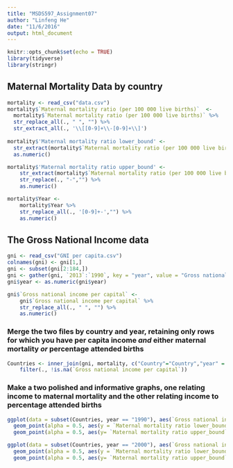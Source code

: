```yaml
---
title: "MSDS597_Assignment07"
author: "Linfeng He"
date: "11/6/2016"
output: html_document
---
```


```r
knitr::opts_chunk$set(echo = TRUE)
library(tidyverse)
library(stringr)
```

## Maternal Mortality Data by country 
```r
mortality <- read_csv("data.csv")
mortality$`Maternal mortality ratio (per 100 000 live births)`  <- 
  mortality$`Maternal mortality ratio (per 100 000 live births)` %>%
  str_replace_all(., " ", "") %>%
  str_extract_all(., '\\[[0-9]+\\-[0-9]+\\]')
  
mortality$'Maternal mortality ratio lower_bound' <- 
  str_extract(mortality$`Maternal mortality ratio (per 100 000 live births)`, '[0-9]+') %>%
  as.numeric()

mortality$'Maternal mortality ratio upper_bound' <- 
    str_extract(mortality$`Maternal mortality ratio (per 100 000 live births)`, '\\-[0-9]+') %>%
    str_replace(., "-","") %>%
    as.numeric()

mortality$Year <-
    mortality$Year %>%
    str_replace_all(., '[0-9]+-',"") %>%
    as.numeric()
```

## The Gross National Income data 
```r
gni <- read_csv("GNI per capita.csv")
colnames(gni) <- gni[1,]
gni <- subset(gni[2:184,])
gni <- gather(gni, `2013`:`1990`, key = "year", value = "Gross national income per capital") 
gni$year <- as.numeric(gni$year)

gni$`Gross national income per capital` <-
    gni$`Gross national income per capital` %>%
    str_replace_all(., " ", "") %>%
    as.numeric()
```

### Merge the two files by country and year, retaining only rows for which you have per capita income *and* either maternal mortality *or* percentage attended births
```r
Countries <- inner_join(gni, mortality, c("Country"="Country","year" = "Year")) %>%
    filter(., !is.na(`Gross national income per capital`))
```

### Make a two polished  and informative graphs, one relating income to maternal mortality and the other relating income to percentage attended births
```r
ggplot(data = subset(Countries, year == "1990"), aes(`Gross national income per capital`)) +
  geom_point(alpha = 0.5, aes(y = `Maternal mortality ratio lower_bound`), colour = "blue") + 
  geom_point(alpha = 0.5, aes(y= `Maternal mortality ratio upper_bound` ), colour = "red")

ggplot(data = subset(Countries, year == "2000"), aes(`Gross national income per capital`)) +
  geom_point(alpha = 0.5, aes(y = `Maternal mortality ratio lower_bound`), colour = "blue") +
  geom_point(alpha = 0.5, aes(y= `Maternal mortality ratio upper_bound` ), colour = "green")


```
